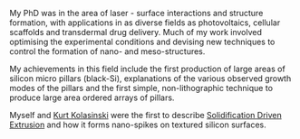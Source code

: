 My PhD was in the area of laser - surface interactions and structure formation, with applications in as diverse fields as photovoltaics, cellular scaffolds and transdermal drug delivery. Much of my work involved optimising the experimental conditions and devising new techniques to control the formation of nano- and meso-structures.

My achievements in this field include the first production of large areas of silicon micro pillars (black-Si), explanations of the various observed growth modes of the pillars and the first simple, non-lithographic technique to produce large area ordered arrays of pillars. 

Myself and [http://courses.wcupa.edu/kkolasinski/ Kurt Kolasinski] were the first to describe [[Solidification Driven Extrusion]] and how it forms nano-spikes on textured silicon surfaces.